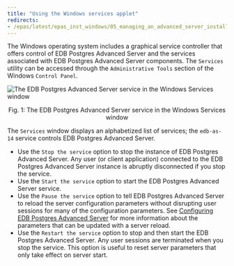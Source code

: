 ```yaml
---
title: "Using the Windows services applet"
redirects:
- /epas/latest/epas_inst_windows/05_managing_an_advanced_server_installation/01_using_the_windows_services_applet/
---
```


<div id="using_the_windows_services_applet" class="registered_link"></div>

The Windows operating system includes a graphical service controller that offers control of EDB Postgres Advanced Server and the services associated with EDB Postgres Advanced Server components. The `Services` utility can be accessed through the `Administrative Tools` section of the Windows `Control Panel`.

![The EDB Postgres Advanced Server service in the Windows Services window](../images/advanced_server_services.png)

<div style="text-align: center"> Fig. 1: The EDB Postgres Advanced Server service in the Windows Services window </div>

The `Services` window displays an alphabetized list of services; the `edb-as-14` service controls EDB Postgres Advanced Server.

-   Use the `Stop the service` option to stop the instance of EDB Postgres Advanced Server. Any user (or client application) connected to the EDB Postgres Advanced Server instance is abruptly disconnected if you stop the service.
-   Use the `Start the service` option to start the EDB Postgres Advanced Server service.
-   Use the `Pause the service` option to tell EDB Postgres Advanced Server to reload the server configuration parameters without disrupting user sessions for many of the configuration parameters. See [Configuring EDB Postgres Advanced Server](../06_configuring_advanced_server/#configuring_advanced_server) for more information about the parameters that can be updated with a server reload.
-   Use the `Restart the service` option to stop and then start the EDB Postgres Advanced Server. Any user sessions are terminated when you stop the service. This option is useful to reset server parameters that only take effect on server start.
